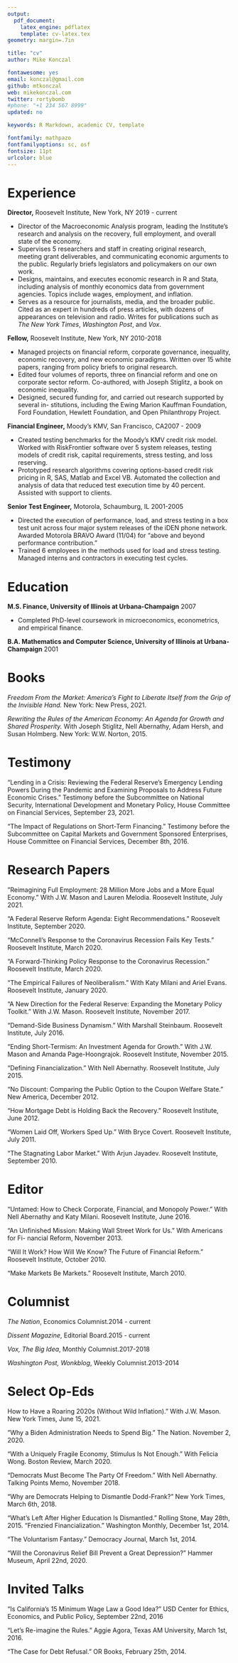```yaml
---
output: 
  pdf_document:
    latex_engine: pdflatex
    template: cv-latex.tex
geometry: margin=.7in

title: "cv"
author: Mike Konczal

fontawesome: yes
email: konczal@gmail.com
github: mtkonczal
web: mikekonczal.com
twitter: rortybomb
#phone: "+1 234 567 8999"
updated: no

keywords: R Markdown, academic CV, template

fontfamily: mathpazo
fontfamilyoptions: sc, osf
fontsize: 11pt
urlcolor: blue
---
```

# Experience 

**Director,** Roosevelt Institute, New York, NY \hfill 2019 - current

- Director of the Macroeconomic Analysis program, leading the Institute’s research and analysis on the recovery, full employment, and overall state of the economy.
- Supervises 5 researchers and staff in creating original research, meeting grant deliverables, and communicating economic arguments to the public. Regularly briefs legislators and policymakers on our own work.
- Designs, maintains, and executes economic research in R and Stata, including analysis of monthly economics data from government agencies. Topics include wages, employment, and inflation.
- Serves as a resource for journalists, media, and the broader public. Cited as an
expert in hundreds of press articles, with dozens of appearances on television and radio. Writes for publications such as *The New York Times*, *Washington Post*, and *Vox*.

**Fellow,** Roosevelt Institute, New York, NY \hfill 2010-2018

- Managed projects on financial reform, corporate governance, inequality, economic recovery, and new economic paradigms. Written over 15 white papers, ranging from policy briefs to original research.
- Edited four volumes of reports, three on financial reform and one on corporate sector reform. Co-authored, with Joseph Stiglitz, a book on economic inequality.
- Designed, secured funding for, and carried out research supported by several in- stitutions, including the Ewing Marion Kauffman Foundation, Ford Foundation, Hewlett Foundation, and Open Philanthropy Project.

**Financial Engineer,** Moody’s KMV, San Francisco, CA\hfill 2007 - 2009

- Created testing benchmarks for the Moody’s KMV credit risk model. Worked with RiskFrontier software over 5 system releases, testing models of credit risk,
capital requirements, stress testing, and loss reserving.
- Prototyped research algorithms covering options-based credit risk pricing in R, SAS, Matlab and Excel VB. Automated the collection and analysis of data that reduced test execution time by 40 percent. Assisted with support to clients.

**Senior Test Engineer,** Motorola, Schaumburg, IL \hfill 2001-2005

- Directed the execution of performance, load, and stress testing in a box test unit across four major system releases of the iDEN phone network. Awarded Motorola BRAVO Award (11/04) for “above and beyond performance contribution.”
- Trained 6 employees in the methods used for load and stress testing. Managed interns and contractors in executing test cycles.

# Education

**M.S. Finance, University of Illinois at Urbana-Champaign** \hfill 2007

- Completed PhD-level coursework in microeconomics, econometrics, and empirical finance.

**B.A. Mathematics and Computer Science, University of Illinois at Urbana-Champaign** \hfill 2001
\newpage

# Books

_Freedom From the Market: America’s Fight to Liberate Itself from the Grip of the Invisible Hand._ New York: New Press, 2021.

_Rewriting the Rules of the American Economy: An Agenda for Growth and Shared Prosperity._ With Joseph Stiglitz, Nell Abernathy, Adam Hersh, and Susan Holmberg. New York: W.W. Norton, 2015.

# Testimony

"Lending in a Crisis: Reviewing the Federal Reserve’s Emergency Lending Powers During the Pandemic and Examining Proposals to Address Future Economic Crises." Testimony before the Subcommittee on National Security, International Development and Monetary Policy, House Committee on Financial Services, September 23, 2021.

“The Impact of Regulations on Short-Term Financing.” Testimony before the Subcommittee on Capital Markets and Government Sponsored Enterprises, House Committee on Financial Services, December 8th, 2016.

# Research Papers

”Reimagining Full Employment: 28 Million More Jobs and a More Equal Economy.” With J.W. Mason and Lauren Melodia. Roosevelt Institute, July 2021.

“A Federal Reserve Reform Agenda: Eight Recommendations.” Roosevelt Institute, September 2020.

“McConnell’s Response to the Coronavirus Recession Fails Key Tests.” Roosevelt Institute, March 2020.

“A Forward-Thinking Policy Response to the Coronavirus Recession.” Roosevelt Institute, March 2020.

“The Empirical Failures of Neoliberalism.” With Katy Milani and Ariel Evans. Roosevelt Institute, January 2020.

“A New Direction for the Federal Reserve: Expanding the Monetary Policy Toolkit.” With J.W. Mason. Roosevelt Institute, November 2017.

“Demand-Side Business Dynamism.” With Marshall Steinbaum. Roosevelt Institute, July 2016.

“Ending Short-Termism: An Investment Agenda for Growth.” With J.W. Mason and Amanda Page-Hoongrajok. Roosevelt Institute, November 2015.

“Defining Financialization.” With Nell Abernathy. Roosevelt Institute, July 2015.

“No Discount: Comparing the Public Option to the Coupon Welfare State.” New America, December 2012.

“How Mortgage Debt is Holding Back the Recovery.” Roosevelt Institute, June 2012.

“Women Laid Off, Workers Sped Up.” With Bryce Covert. Roosevelt Institute, July 2011.

“The Stagnating Labor Market.” With Arjun Jayadev. Roosevelt Institute, September 2010.

# Editor

“Untamed: How to Check Corporate, Financial, and Monopoly Power.” With Nell Abernathy and Katy Milani. Roosevelt Institute, June 2016.

“An Unfinished Mission: Making Wall Street Work for Us.” With Americans for Fi- nancial Reform, November 2013.

“Will It Work? How Will We Know? The Future of Financial Reform.” Roosevelt Institute, October 2010.

“Make Markets Be Markets.” Roosevelt Institute, March 2010.

# Columnist

_The Nation_, Economics Columnist.\hfill 2014 - current  

_Dissent Magazine_, Editorial Board.\hfill 2015 - current  

_Vox, The Big Idea_, Monthly Columnist.\hfill 2017-2018  

_Washington Post, Wonkblog_, Weekly Columnist.\hfill 2013-2014

# Select Op-Eds

How to Have a Roaring 2020s (Without Wild Inflation).” With J.W. Mason. New York Times, June 15, 2021.

”Why a Biden Administration Needs to Spend Big.” The Nation. November 2, 2020.

“With a Uniquely Fragile Economy, Stimulus Is Not Enough.” With Felicia Wong. Boston Review, March 2020.

“Democrats Must Become The Party Of Freedom.” With Nell Abernathy. Talking Points Memo, November 2018.

“Why are Democrats Helping to Dismantle Dodd-Frank?” New York Times, March 6th, 2018.

“What’s Left After Higher Education Is Dismantled.” Rolling Stone, May 28th, 2015. “Frenzied Financialization.” Washington Monthly, December 1st, 2014.

“The Voluntarism Fantasy.” Democracy Journal, March 1st, 2014.

“Will the Coronavirus Relief Bill Prevent a Great Depression?” Hammer Museum, April 22nd, 2020.

# Invited Talks

“Is California’s 15 Minimum Wage Law a Good Idea?” USD Center for Ethics, Economics, and Public Policy, September 22nd, 2016

“Let’s Re-imagine the Rules.” Aggie Agora, Texas AM University, March 1st, 2016.

“The Case for Debt Refusal.” OR Books, February 25th, 2014.